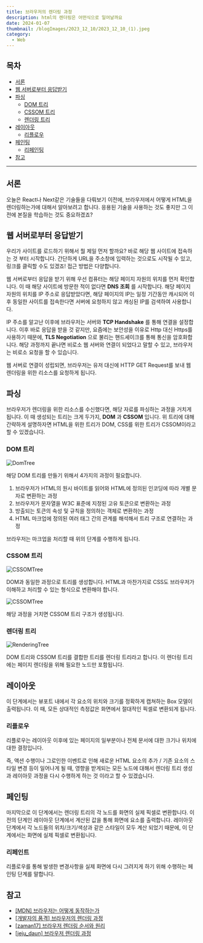 ```yaml
---
title: 브라우저의 렌더링 과정
description: html의 렌더링은 어떤식으로 일어날까요
date: 2024-01-07
thumbnail: /blogImages/2023_12_10/2023_12_10_(1).jpeg
category:
  - Web
---
```


## 목차

- [서론](#서론)
- [웹 서버로부터 응답받기](#웹-서버로부터-응답받기)
- [파싱](#파싱)
  - [DOM 트리](#dom-트리)
  - [CSSOM 트리](#cssom-트리)
  - [렌더링 트리](#렌더링-트리)
- [레이아웃](#레이아웃)
  - [리플로우](#리플로우)
- [페인팅](#페인팅)
  - [리페인팅](#리페인팅)
- [참고](#참고)

---

## 서론

오늘은 React나 Next같은 기술들을 다뤄보기 이전에, 브라우저에서 어떻게 HTML을 렌더링하는가에 대해서 알아보려고 합니다.
응용된 기술을 사용하는 것도 좋지만 그 이전에 본질을 학습하는 것도 중요하겠죠?

## 웹 서버로부터 응답받기

우리가 사이트를 로드하기 위해서 뭘 제일 먼저 할까요? 바로 해당 웹 사이트에 접속하는 것 부터 시작합니다.
간단하게 URL을 주소창에 입력하는 것으로도 시작될 수 있고, 링크를 클릭할 수도 있겠죠! 접근 방법은 다양합니다.

웹 서버로부터 응답을 받기 위해 우선 컴퓨터는 해당 페이지 자원의 위치를 먼저 확인합니다. 이 때 해당 사이트에 방문한 적이 없다면 **DNS 조회** 를 시작합니다.
해당 페이지 자원의 위치를 IP 주소로 응답받았다면, 해당 페이지의 IP는 일정 기간동안 캐시되어 이후 동일한 사이트를 접속한다면 서버에 요청하지 않고 캐싱된 IP를 검색하여 사용합니다.

IP 주소를 알고난 이후에 브라우저는 서버와 **TCP Handshake** 를 통해 연결을 설정합니다. 이후 바로 응답을 받을 것 같지만, 요즘에는 보안성을 이유로 Http 대신 Https를 사용하기 때문에,
**TLS Negotiation** 으로 불리는 핸드셰이크를 통해 통신을 암호화합니다. 해당 과정까지 끝나면 비로소 웹 서버와 연결이 되었다고 말할 수 있고, 브라우저는 비로소 요청을 할 수 있습니다.

웹 서버로 연결이 성립되면, 브라우저는 유저 대신에 HTTP GET Request를 보내 웹 렌더링을 위한 리소스를 요청하게 됩니다.

## 파싱

브라우저가 렌더링을 위한 리소스를 수신했다면, 해당 자료를 파싱하는 과정을 거치게 됩니다. 이 때 생성되는 트리는 크게 두가지, **DOM** 과 **CSSOM** 입니다.
위 트리에 대해 간략하게 설명하자면 HTML을 위한 트리가 DOM, CSS를 위한 트리가 CSSOM이라고 할 수 있겠습니다.

### DOM 트리

![DomTree](</blogImages/2024_01_07/2024_01_07_(1).png>)

해당 DOM 트리를 만들기 위해서 4가지의 과정이 필요합니다.

1. 브라우저가 HTML의 원시 바이트를 읽어와 HTML에 정의된 인코딩에 따라 개별 문자로 변환하는 과정
2. 브라우저가 문자열을 W3C 표준에 지정된 고유 토큰으로 변환하는 과정
3. 방출되는 토큰의 속성 및 규칙을 정의하는 객체로 변환하는 과정
4. HTML 마크업에 정의된 여러 태그 간의 관계를 해석해서 트리 구조로 연결하는 과정

브라우저는 마크업을 처리할 때 위의 단계를 수행하게 됩니다.

### CSSOM 트리

![CSSOMTree](</blogImages/2024_01_07/2024_01_07_(2).png>)

DOM과 동일한 과정으로 트리를 생성합니다. HTML과 마찬가지로 CSS도 브라우저가 이해하고 처리할 수 있는 형식으로 변환해야 합니다.

![CSSOMTree](</blogImages/2024_01_07/2024_01_07_(3).png>)

해당 과정을 거치면 CSSOM 트리 구조가 생성됩니다.

### 렌더링 트리

![RenderingTree](</blogImages/2024_01_07/2024_01_07_(4).png>)

DOM 트리와 CSSOM 트리를 결합한 트리를 렌더링 트리라고 합니다. 이 렌더링 트리에는 페이지 렌더링을 위해 필요한 노드만 포함됩니다.

## 레이아웃

이 단계에서는 뷰포트 내에서 각 요소의 위치와 크기를 정확하게 캡쳐하는 Box 모델이 출력됩니다.
이 때, 모든 상대적인 측정값은 화면에서 절대적인 픽셀로 변환되게 됩니다.

### 리플로우

리플로우는 레이아웃 이후에 있는 페이지의 일부분이나 전체 문서에 대한 크기나 위치에 대한 결정입니다.

즉, 액션 수행이나 그로인한 이벤트로 인해 새로운 HTML 요소의 추가 / 기존 요소의 스타일 변경 등이 일어나게 될 때,
영향을 받게되는 모든 노드에 대해서 렌더링 트리 생성과 레이아웃 과정을 다시 수행하게 하는 것 이라고 할 수 있겠습니다.

## 페인팅

마지막으로 이 단계에서는 렌더링 트리의 각 노드를 화면의 실제 픽셀로 변환합니다. 이전의 단계인 레이아웃 단계에서 계산된 값을 통해 화면에 요소를 출력합니다.
레이아웃 단계에서 각 노드들의 위치/크기/색상과 같은 스타일이 모두 계산 되었기 때문에, 이 단계에서는 화면에 실제 픽셀로 변환됩니다.

### 리페인트

리플로우를 통해 발생한 변경사항을 실제 화면에 다시 그려지게 하기 위해 수행하는 페인팅 단계를 말합니다.

## 참고

- [[MDN] 브라우저는 어떻게 동작하는가](https://developer.mozilla.org/ko/docs/Web/Performance/How_browsers_work)
- [[개발자의 품격] 브라우저의 렌더링 과정](https://medium.com/%EA%B0%9C%EB%B0%9C%EC%9E%90%EC%9D%98%ED%92%88%EA%B2%A9/%EB%B8%8C%EB%9D%BC%EC%9A%B0%EC%A0%80%EC%9D%98-%EB%A0%8C%EB%8D%94%EB%A7%81-%EA%B3%BC%EC%A0%95-5c01c4158ce)
- [[zaman17] 브라우저 렌더링 순서와 원리](https://velog.io/@zaman17/%EA%B8%B0%EC%88%A0%EB%A9%B4%EC%A0%91%EB%8C%80%EB%B9%84-%EB%B8%8C%EB%9D%BC%EC%9A%B0%EC%A0%80-%EB%A0%8C%EB%8D%94%EB%A7%81-%EC%88%9C%EC%84%9C%EC%99%80-%EC%9B%90%EB%A6%AC)
- [[jeju_daun] 브라우저 렌더링 과정](https://velog.io/@jeju_daun/%EB%B8%8C%EB%9D%BC%EC%9A%B0%EC%A0%80-%EB%B8%8C%EB%9D%BC%EC%9A%B0%EC%A0%80-%EB%A0%8C%EB%8D%94%EB%A7%81-%EB%B0%A9%EC%8B%9D)